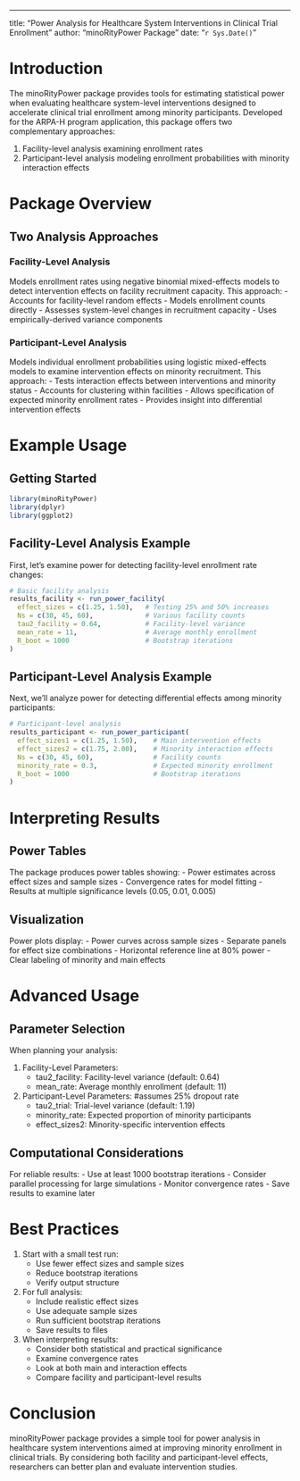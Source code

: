 
---
title: "Power Analysis for Healthcare System Interventions in Clinical Trial Enrollment"
author: "minoRityPower Package"
date: "`r Sys.Date()`"

# Introduction

The minoRityPower package provides tools for estimating statistical power when evaluating healthcare system-level interventions designed to accelerate clinical trial enrollment among minority participants. Developed for the ARPA-H program application, this package offers two complementary approaches:

1. Facility-level analysis examining enrollment rates
2. Participant-level analysis modeling enrollment probabilities with minority interaction effects

# Package Overview

## Two Analysis Approaches

### Facility-Level Analysis
Models enrollment rates using negative binomial mixed-effects models to detect intervention effects on facility recruitment capacity. This approach:
- Accounts for facility-level random effects
- Models enrollment counts directly
- Assesses system-level changes in recruitment capacity
- Uses empirically-derived variance components

### Participant-Level Analysis
Models individual enrollment probabilities using logistic mixed-effects models to examine intervention effects on minority recruitment. This approach:
- Tests interaction effects between interventions and minority status
- Accounts for clustering within facilities
- Allows specification of expected minority enrollment rates
- Provides insight into differential intervention effects

# Example Usage

## Getting Started
```r
library(minoRityPower)
library(dplyr)
library(ggplot2)
```

## Facility-Level Analysis Example

First, let's examine power for detecting facility-level enrollment rate changes:
```r
# Basic facility analysis
results_facility <- run_power_facility(
  effect_sizes = c(1.25, 1.50),   # Testing 25% and 50% increases
  Ns = c(30, 45, 60),             # Various facility counts
  tau2_facility = 0.64,           # Facility-level variance
  mean_rate = 11,                 # Average monthly enrollment
  R_boot = 1000                   # Bootstrap iterations
)
```

## Participant-Level Analysis Example

Next, we'll analyze power for detecting differential effects among minority participants:
```r
# Participant-level analysis
results_participant <- run_power_participant(
  effect_sizes1 = c(1.25, 1.50),    # Main intervention effects
  effect_sizes2 = c(1.75, 2.00),    # Minority interaction effects
  Ns = c(30, 45, 60),               # Facility counts
  minority_rate = 0.3,              # Expected minority enrollment
  R_boot = 1000                     # Bootstrap iterations
)
```

# Interpreting Results

## Power Tables
The package produces power tables showing:
- Power estimates across effect sizes and sample sizes
- Convergence rates for model fitting
- Results at multiple significance levels (0.05, 0.01, 0.005)

## Visualization
Power plots display:
- Power curves across sample sizes
- Separate panels for effect size combinations
- Horizontal reference line at 80% power
- Clear labeling of minority and main effects

# Advanced Usage

## Parameter Selection

When planning your analysis:

1. Facility-Level Parameters:
   - tau2_facility: Facility-level variance (default: 0.64)
   - mean_rate: Average monthly enrollment (default: 11)

2. Participant-Level Parameters: #assumes 25% dropout rate
   - tau2_trial: Trial-level variance (default: 1.19)
   - minority_rate: Expected proportion of minority participants
   - effect_sizes2: Minority-specific intervention effects

## Computational Considerations

For reliable results:
- Use at least 1000 bootstrap iterations
- Consider parallel processing for large simulations
- Monitor convergence rates
- Save results to examine later

# Best Practices

1. Start with a small test run:
   - Use fewer effect sizes and sample sizes
   - Reduce bootstrap iterations
   - Verify output structure

2. For full analysis:
   - Include realistic effect sizes
   - Use adequate sample sizes
   - Run sufficient bootstrap iterations
   - Save results to files

3. When interpreting results:
   - Consider both statistical and practical significance
   - Examine convergence rates
   - Look at both main and interaction effects
   - Compare facility and participant-level results

# Conclusion

minoRityPower package provides a simple tool for power analysis in healthcare system interventions aimed at improving minority enrollment in clinical trials. By considering both facility and participant-level effects, researchers can better plan and evaluate intervention studies.
